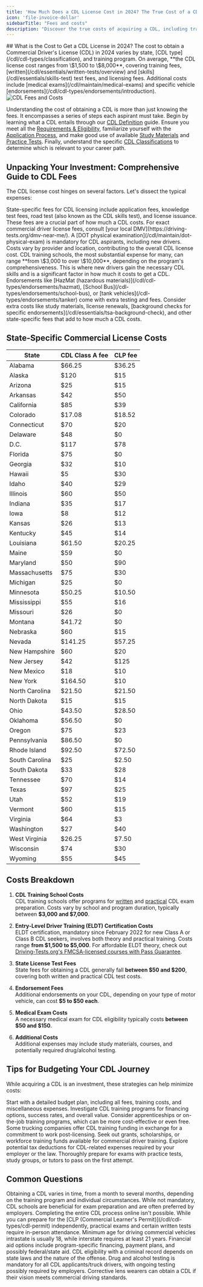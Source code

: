 ```yaml
---
title: 'How Much Does a CDL License Cost in 2024? The True Cost of a CDL'
icon: 'file-invoice-dollar'
sidebarTitle: "Fees and costs"
description: "Discover the true costs of acquiring a CDL, including training fees, testing charges, and more. Plan your budget effectively for a career in commercial driving."
---
```

<Snippet file="andrei.mdx" />
## What is the Cost to Get a CDL License in 2024?
The cost to obtain a Commercial Driver's License (CDL) in 2024 varies by state, [CDL type](/cdl/cdl-types/classification), and training program. On average, **the CDL license cost ranges from \$1,500 to \$8,000**, covering training fees, [written](/cdl/essentials/written-tests/overview) and [skills](/cdl/essentials/skills-test) test fees, and licensing fees. Additional costs include [medical exams](/cdl/maintain/medical-exams) and specific vehicle [endorsements](/cdl/cdl-types/endorsements/introduction).

<img src="https://driving-tests.org/wp-content/uploads/2023/02/cdl-license-how-much-cost.jpg" alt="CDL Fees and Costs"/>

Understanding the cost of obtaining a CDL is more than just knowing the fees. It encompasses a series of steps each aspirant must take. Begin by learning what a CDL entails through our [CDL Definition](/cdl/cdl-definition) guide. Ensure you meet all the [Requirements & Eligibility](/cdl/requirements-eligibility), familiarize yourself with the [Application Process](/cdl/application-process), and make good use of available [Study Materials](/cdl/study-materials) and [Practice Tests](/cdl/essentials/practice-tests). Finally, understand the specific [CDL Classifications](/cdl/cdl-types/classification) to determine which is relevant to your career path.


## Unpacking Your Investment: Comprehensive Guide to CDL Fees

The CDL license cost hinges on several factors. Let's dissect the typical expenses:

<AccordionGroup>

<Accordion title="Licensing Fees">
State-specific fees for CDL licensing include application fees, knowledge test fees, road test (also known as the CDL skills test), and license issuance. These fees are a crucial part of how much a CDL costs. For exact commercial driver license fees, consult [your local DMV](https://driving-tests.org/dmv-near-me/).
</Accordion>

<Accordion title="Medical Examination Costs">
A [DOT physical examination](/cdl/maintain/dot-physical-exam) is mandatory for CDL aspirants, including new drivers. Costs vary by provider and location, contributing to the overall CDL license cost.
</Accordion>

<Accordion title="CDL Training School Costs">
CDL training schools, the most substantial expense for many, can range **from \$3,000 to over \$10,000**, depending on the program's comprehensiveness. This is where new drivers gain the necessary CDL skills and is a significant factor in how much it costs to get a CDL.
</Accordion>

<Accordion title="Additional Endorsement Costs">
Endorsements like [HazMat (hazardous materials)](/cdl/cdl-types/endorsements/hazmat), [School Bus](/cdl-types/endorsements/school-bus), or [tank vehicles](/cdl-types/endorsements/tanker) come with extra testing and fees.
</Accordion>

<Accordion title="Miscellaneous Expenses">
Consider extra costs like study materials, license renewals, [background checks for specific endorsements](/cdl/essentials/tsa-background-check), and other state-specific fees that add to how much a CDL costs.
</Accordion>

</AccordionGroup>

## State-Specific Commercial License Costs
| State          | CDL Class A fee | CLP fee |
|----------------|-----------|---------|
| Alabama        | $66.25    | $36.25  |
| Alaska         | $120      | $15     |
| Arizona        | $25       | $15     |
| Arkansas       | $42       | $50     |
| California     | $85       | $39     |
| Colorado       | $17.08    | $18.52  |
| Connecticut    | $70       | $20     |
| Delaware       | $48       | $0      |
| D.C.           | $117      | $78     |
| Florida        | $75       | $0      |
| Georgia        | $32       | $10     |
| Hawaii         | $5        | $30     |
| Idaho          | $40       | $29     |
| Illinois       | $60       | $50     |
| Indiana        | $35       | $17     |
| Iowa           | $8        | $12     |
| Kansas         | $26       | $13     |
| Kentucky       | $45       | $14     |
| Louisiana      | $61.50    | $20.25  |
| Maine          | $59       | $0      |
| Maryland       | $50       | $90     |
| Massachusetts  | $75       | $30     |
| Michigan       | $25       | $0      |
| Minnesota      | $50.25    | $10.50  |
| Mississippi    | $55       | $16     |
| Missouri       | $26       | $0      |
| Montana        | $41.72    | $0      |
| Nebraska       | $60       | $15     |
| Nevada         | $141.25   | $57.25  |
| New Hampshire  | $60       | $20     |
| New Jersey     | $42       | $125    |
| New Mexico     | $18       | $10     |
| New York       | $164.50   | $10     |
| North Carolina | $21.50    | $21.50  |
| North Dakota   | $15       | $15     |
| Ohio           | $43.50    | $28.50  |
| Oklahoma       | $56.50    | $0      |
| Oregon         | $75       | $23     |
| Pennsylvania   | $86.50    | $0      |
| Rhode Island   | $92.50    | $72.50  |
| South Carolina | $25       | $2.50   |
| South Dakota   | $33       | $28     |
| Tennessee      | $70       | $14     |
| Texas          | $97       | $25     |
| Utah           | $52       | $19     |
| Vermont        | $60       | $15     |
| Virginia       | $64       | $3      |
| Washington     | $27       | $40     |
| West Virginia  | $26.25    | $7.50   |
| Wisconsin      | $74       | $30     |
| Wyoming        | $55       | $45     |

## Costs Breakdown

1. **CDL Training School Costs**  
   CDL training schools offer programs for [written](/cdl/essentials/written-tests/overview) and [practical](/cdl/essentials/skills-test) CDL exam preparation. Costs vary by school and program duration, typically between **\$3,000 and \$7,000**.

2. **Entry-Level Driver Training (ELDT) Certification Costs**  
   ELDT certification, mandatory since February 2022 for new Class A or Class B CDL seekers, involves both theory and practical training. Costs range **from \$1,500 to \$5,000**. For affordable ELDT theory, check out [Driving-Tests.org's FMCSA-licensed courses with Pass Guarantee](https://driving-tests.org/cdl-premium/).

3. **State License Test Fees**  
   State fees for obtaining a CDL generally fall **between \$50 and \$200**, covering both written and practical CDL test costs.

4. **Endorsement Fees**  
   Additional endorsements on your CDL, depending on your type of motor vehicle, can cost **\$5 to \$50 each**.

5. **Medical Exam Costs**  
   A necessary medical exam for CDL eligibility typically costs **between \$50 and \$150**.

6. **Additional Costs**  
   Additional expenses may include study materials, courses, and potentially required drug/alcohol testing.

## Tips for Budgeting Your CDL Journey

While acquiring a CDL is an investment, these strategies can help minimize costs:

<AccordionGroup>

<Accordion title="Budget Planning">
Start with a detailed budget plan, including all fees, training costs, and miscellaneous expenses.
</Accordion>

<Accordion title="CDL Training Program Research">
Investigate CDL training programs for financing options, success rates, and overall value.
</Accordion>

<Accordion title="Alternative Training Options">
Consider apprenticeships or on-the-job training programs, which can be more cost-effective or even free.
</Accordion>

<Accordion title="Employer Assistance">
Some trucking companies offer CDL training funding in exchange for a commitment to work post-licensing.
</Accordion>

<Accordion title="Grants and Scholarships">
Seek out grants, scholarships, or workforce training funds available for commercial driver training.
</Accordion>

<Accordion title="Tax Deductions">
Explore potential tax deductions for CDL-related expenses required by your employer or the law.
</Accordion>

<Accordion title="Exam Preparation">
Thoroughly prepare for exams with practice tests, study groups, or tutors to pass on the first attempt.
</Accordion>

</AccordionGroup>

## Common Questions

<AccordionGroup>
  <Accordion title="CDL Acquisition Timeline">
    Obtaining a CDL varies in time, from a month to several months, depending on the training program and individual circumstances.
  </Accordion>

  <Accordion title="Necessity of CDL Training School">
    While not mandatory, CDL schools are beneficial for exam preparation and are often preferred by employers.
  </Accordion>

  <Accordion title="Online CDL Process">
    Completing the entire CDL process online isn't possible. While you can prepare for the [CLP (Commercial Learner's Permit)](/cdl/cdl-types/cdl-permit) independently, practical exams and certain written tests require in-person attendance.
  </Accordion>

  <Accordion title="CDL Age Requirements">
    Minimum age for driving commercial vehicles intrastate is usually 18, while interstate requires at least 21 years.
  </Accordion>

  <Accordion title="Financial Aid for CDL Training">
    Financial aid options include program-specific financing, payment plans, and possibly federal/state aid.
  </Accordion>

  <Accordion title="CDL Eligibility with Criminal Record">
    CDL eligibility with a criminal record depends on state laws and the nature of the offense.
  </Accordion>

  <Accordion title="Drug Test for CDL">
    Drug and alcohol testing is mandatory for all CDL applicants/truck drivers, with ongoing testing possibly required by employers.
  </Accordion>

  <Accordion title="CDL with Corrective Lenses">
    Corrective lens wearers can obtain a CDL if their vision meets commercial driving standards.
  </Accordion>
</AccordionGroup>

<Snippet file="cdl-premium.mdx" />
